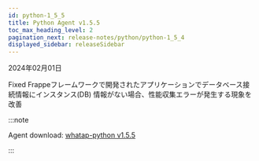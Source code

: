 ```yaml
---
id: python-1_5_5
title: Python Agent v1.5.5
toc_max_heading_level: 2
pagination_next: release-notes/python/python-1_5_4
displayed_sidebar: releaseSidebar
---
```


2024年02月01日

<Status>Fixed</Status> Frappeフレームワークで開発されたアプリケーションでデータベース接続情報にインスタンス(DB) 情報がない場合、性能収集エラーが発生する現象を改善

:::note

Agent download: [whatap-python v1.5.5](https://pypi.org/project/whatap-python/1.5.5/)

:::
